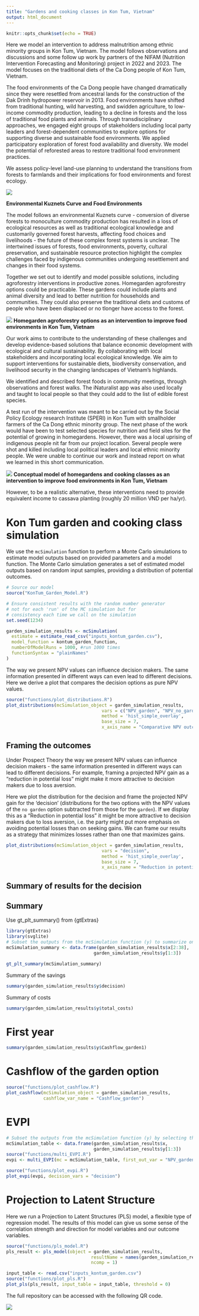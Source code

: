 ```yaml
---
title: "Gardens and cooking classes in Kon Tum, Vietnam"
output: html_document
---
```


```r
knitr::opts_chunk$set(echo = TRUE)
```

Here we model an intervention to address malnutrition among ethnic minority groups in Kon Tum, Vietnam. The model follows observations and discussions and some follow up work by partners of the NIFAM (Nutrition Intervention Forecasting and Monitoring) project in 2022 and 2023. The model focuses on the traditional diets of the Ca Dong people of Kon Tum, Vietnam. 

The food environments of the Ca Dong people have changed dramatically since they were resettled from ancestral lands for the construction of the Dak Drinh hydropower reservoir in 2013. Food environments have shifted from traditional hunting, wild harvesting, and swidden agriculture, to low-income commodity production, leading to a decline in forests and the loss of traditional food plants and animals. Through transdisciplinary approaches, we engaged eight groups of stakeholders including local party leaders and forest-dependent communities to explore options for supporting diverse and sustainable food environments. 
We applied participatory exploration of forest food availability and diversity. We model the potential of reforested areas to restore traditional food environment practices.

We assess policy-level land-use planning to understand the transitions from forests to farmlands and their implications for food environments and forest ecology. 

![](figures/kuznet.png)

**Environmental Kuznets Curve and Food Environments**

The model follows an environmental Kuznets curve - conversion of diverse forests to monoculture commodity production has resulted in a loss of ecological resources as well as traditional ecological knowledge and customarily governed forest harvests, affecting food choices and livelihoods - the future of these complex forest systems is unclear. The intertwined issues of forests, food environments, poverty, cultural preservation, and sustainable resource protection highlight the complex challenges faced by indigenous communities undergoing resettlement and changes in their food systems. 

Together we set out to identify and model possible solutions, including agroforestry interventions in productive zones. Homegarden agroforestry options could be practicable. These gardens could include plants and animal diversity and lead to better nutrition for households and communities. They could also preserve the traditional diets and customs of people who have been displaced or no tlonger have access to the forest. 

![](figures/garden_model.png)
**Homegarden agroforestry options as an intervention to improve food environments in Kon Tum, Vietnam**

Our work aims to contribute to the understanding of these challenges and develop evidence-based solutions that balance economic development with ecological and cultural sustainability. By collaborating with local stakeholders and incorporating local ecological knowledge. We aim to support interventions for sustainable diets, biodiversity conservation, and livelihood security in the changing landscapes of Vietnam's highlands. 

We identified and described forest foods in community meetings, through observations and forest walks. The iNaturalist app was also used locally and taught to local people so that they could add to the list of edible forest species. 

A test run of the intervention was meant to be carried out by the Social Policy Ecology research Institute (SPERI) in Kon Tum with smallholder farmers of the Ca Dong ethnic minority group. The next phase of the work would have been to test selected species for nutrition and field sites for the potential of growing in homegardens. However, there was a local uprising of indigenous people nit far from our project location. Several people were shot and killed including local political leaders and local ethnic minority people. We were unable to continue our work and instead report on what we learned in this short communication. 

![](figures/outline.png)
**Conceptual model of homegardens and cooking classes as an intervention to improve food environments in Kon Tum, Vietnam**

However, to be a realistic alternative, these interventions need to provide equivalent income to cassava planting (roughly 20 million VND per ha/yr).

# Kon Tum garden and cooking class simulation

We use the `mcSimulation` function to perform a Monte Carlo simulations to estimate model outputs based on provided parameters and a model function. The Monte Carlo simulation generates a set of estimated model outputs based on random input samples, providing a distribution of potential outcomes.


```r
# Source our model
source("KonTum_Garden_Model.R")

# Ensure consistent results with the random number generator
# not for each 'run' of the MC simulation but for 
# consistency each time we call on the simulation 
set.seed(1234) 

garden_simulation_results <- mcSimulation(
  estimate = estimate_read_csv("inputs_kontum_garden.csv"),
  model_function = kontum_garden_function,
  numberOfModelRuns = 1000, #run 1000 times
  functionSyntax = "plainNames"
)
```

The way we present NPV values can influence decision makers. The same information presented in different ways can even lead to different decisions. Here we derive a plot that compares the decision options as pure NPV values.

```r
source("functions/plot_distributions.R")
plot_distributions(mcSimulation_object = garden_simulation_results, 
                                    vars = c("NPV_garden", "NPV_no_garden"),
                                    method = 'hist_simple_overlay', 
                                    base_size = 7, 
                                    x_axis_name = "Comparative NPV outcomes")
```

## Framing the outcomes

Under Prospect Theory the way we present NPV values can influence decision makers - the same information presented in different ways can lead to different decisions. For example, framing a projected NPV gain as a "reduction in potential loss" might make it more attractive to decision makers due to loss aversion.

Here we plot the distribution for the decision and frame the projected NPV gain for the 'decision' (distributions for the two options with the NPV values of the `no garden` option subtracted from those for the `garden`). If we display this as a "Reduction in potential loss" it might be more attractive to decision makers due to loss aversion, i.e. the party might put more emphasis on avoiding potential losses than on seeking gains. We can frame our results as a strategy that minimizes losses rather than one that maximizes gains.

```r
plot_distributions(mcSimulation_object = garden_simulation_results, 
                                    vars = "decision",
                                    method = 'hist_simple_overlay', 
                                    base_size = 7,  
                                    x_axis_name = "Reduction in potential loss")

```

## Summary of results for the decision

## Summary

Use gt_plt_summary() from {gtExtras}

```r
library(gtExtras)
library(svglite)
# Subset the outputs from the mcSimulation function (y) to summarize only on the variables that we want.
mcSimulation_summary <- data.frame(garden_simulation_results$x[2:38], 
                                 garden_simulation_results$y[1:3])

gt_plt_summary(mcSimulation_summary) 
```

Summary of the savings

```r
summary(garden_simulation_results$y$decision)
```

Summary of costs

```r
summary(garden_simulation_results$y$total_costs)
```

# First year

```r
summary(garden_simulation_results$y$Cashflow_garden1)
```

# Cashflow of the garden option

```r
source("functions/plot_cashflow.R")
plot_cashflow(mcSimulation_object = garden_simulation_results, 
              cashflow_var_name = "Cashflow_garden")
```

# EVPI

```r
# Subset the outputs from the mcSimulation function (y) by selecting the correct variables be sure to run the multi_EVPI only on the variables that the we want.
mcSimulation_table <- data.frame(garden_simulation_results$x, 
                                 garden_simulation_results$y[1:3])
source("functions/multi_EVPI.R")
evpi <- multi_EVPI(mc = mcSimulation_table, first_out_var = "NPV_garden")

source("functions/plot_evpi.R")
plot_evpi(evpi, decision_vars = "decision")
```

# Projection to Latent Structure

Here we run a Projection to Latent Structures (PLS) model, a flexible type of regression model. The results of this model can give us some sense of the correlation strength and direction for model variables and our outcome variables.

```r
source("functions/pls_model.R")
pls_result <- pls_model(object = garden_simulation_results,
                                resultName = names(garden_simulation_results$y)[1], 
                                ncomp = 1)

input_table <- read.csv("inputs_kontum_garden.csv")
source("functions/plot_pls.R")
plot_pls(pls_result, input_table = input_table, threshold = 0)
```

The full repository can be accessed with the following QR code.

![](figures/KonTum_garden_git.png)